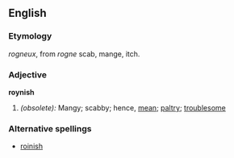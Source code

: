 ==English==
{{webster}}

===Etymology===
{{F.}} ''rogneux'', from ''rogne'' scab, mange, itch.

===Adjective===
'''roynish'''
# ''(obsolete):'' Mangy; scabby; hence, [[mean]]; [[paltry]]; [[troublesome]]

===Alternative spellings===
*[[roinish]]